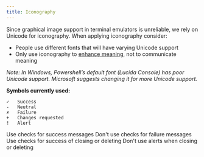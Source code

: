 ```yaml
---
title: Iconography
---
```


Since graphical image support in terminal emulators is unreliable, we rely on Unicode for iconography. When applying iconography consider:

- People use different fonts that will have varying Unicode support
- Only use iconography to [enhance meaning](https://primer.style/design/global/accessibility#visual-accessibility), not to communicate meaning

_Note: In Windows, Powershell’s default font (Lucida Console) has poor Unicode support. Microsoft suggests changing it for more Unicode support._

**Symbols currently used:**
```
✓ 	Success
- 	Neutral
✗   Failure
+ 	Changes requested
! 	Alert
```

<DoDontContainer>
  <Do src={Iconography1}>
    Use checks for success messages
  </Do>
  <Dont src={Iconography2}>
    Don't use checks for failure messages
  </Dont>
</DoDontContainer>

<DoDontContainer>
  <Do src={Iconography3}>
    Use checks for success of closing or deleting
  </Do>
  <Dont src={Iconography4}>
    Don't use alerts when closing or deleting
  </Dont>
</DoDontContainer>
